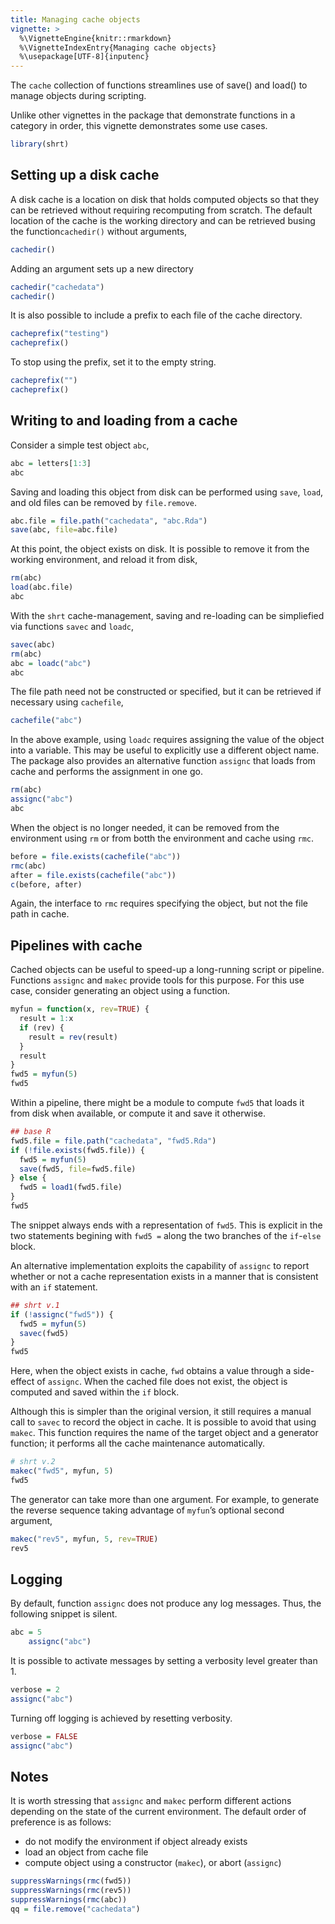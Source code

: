 ```yaml
---
title: Managing cache objects
vignette: >
  %\VignetteEngine{knitr::rmarkdown}
  %\VignetteIndexEntry{Managing cache objects}
  %\usepackage[UTF-8]{inputenc}
---
```



The `cache` collection of functions streamlines use of save() and load() to
manage objects during scripting. 

Unlike other vignettes in the package that demonstrate functions in a category
in order, this vignette demonstrates some use cases.

```r
library(shrt)
```




## Setting up a disk cache

A disk cache is a location on disk that holds computed objects so that they
can be retrieved without requiring recomputing from scratch. The default
location of the cache is the working directory and can be retrieved busing
the function`cachedir()` without arguments,

```r
cachedir()
```

Adding an argument sets up a new directory

```r
cachedir("cachedata")
cachedir()
```

It is also possible to include a prefix to each file of the cache directory.

```r
cacheprefix("testing")
cacheprefix()
```

To stop using the prefix, set it to the empty string.

```r
cacheprefix("")
cacheprefix()
```





## Writing to and loading from a cache

Consider a simple test object `abc`,

```r
abc = letters[1:3]
abc
```

Saving and loading this object from disk can be performed using `save`, `load`,
and old files can be removed by `file.remove`.

```r
abc.file = file.path("cachedata", "abc.Rda")
save(abc, file=abc.file)
```

At this point, the object exists on disk. It is possible to remove it from the
working environment, and reload it from disk,

```r
rm(abc)
load(abc.file)
abc
```

With the `shrt` cache-management, saving and re-loading can be simpliefied via
functions `savec` and `loadc`, 

```r
savec(abc)
rm(abc)
abc = loadc("abc")
abc
```

The file path need not be constructed or specified, but it can be retrieved if
necessary using `cachefile`,

```r
cachefile("abc")
```

In the above example, using `loadc` requires assigning the value of the object
into a variable. This may be useful to explicitly use a different object name.
The package also provides an alternative function `assignc` that loads from
cache and performs the assignment in one go.

```r
rm(abc)
assignc("abc")
abc
```

When the object is no longer needed, it can be removed from the environment
using `rm` or from botth the environment and cache using `rmc`.

```r
before = file.exists(cachefile("abc"))
rmc(abc)
after = file.exists(cachefile("abc"))
c(before, after)
```

Again, the interface to `rmc` requires specifying the object, but not the file
path in cache.




## Pipelines with cache

Cached objects can be useful to speed-up a long-running script or pipeline.
Functions `assignc` and `makec` provide tools for this purpose. For this use
case, consider generating an object using a function.

```r
myfun = function(x, rev=TRUE) {
  result = 1:x
  if (rev) {
    result = rev(result)
  }
  result
}
fwd5 = myfun(5)
fwd5
```

Within a pipeline, there might be a module to compute `fwd5` that loads it
from disk when available, or compute it and save it otherwise.

```r
## base R
fwd5.file = file.path("cachedata", "fwd5.Rda")
if (!file.exists(fwd5.file)) {
  fwd5 = myfun(5)
  save(fwd5, file=fwd5.file)
} else {
  fwd5 = load1(fwd5.file)
}
fwd5
```

The snippet always ends with a representation of `fwd5`. This is explicit in
the two statements begining with `fwd5 =` along the two branches of the
`if`-`else` block.

An alternative implementation exploits the capability of `assignc` to report
whether or not a cache representation exists in a manner that is consistent
with an `if` statement.

```r
## shrt v.1
if (!assignc("fwd5")) {
  fwd5 = myfun(5)
  savec(fwd5)
}
fwd5
```

Here, when the object exists in cache, `fwd` obtains a value through a
side-effect of `assignc`. When the cached file does not exist, the object is
computed and saved within the `if` block.

Although this is simpler than the original version, it still requires a manual
call to `savec` to record the object in cache. It is possible to avoid that
using `makec`. This function requires the name of the target object and a
generator function; it performs all the cache maintenance automatically.

```r
# shrt v.2
makec("fwd5", myfun, 5)
fwd5
```

The generator can take more than one argument. For example, to generate the
reverse sequence taking advantage of `myfun`'s optional second argument,

```r
makec("rev5", myfun, 5, rev=TRUE)
rev5
```




## Logging

By default, function `assignc` does not produce any log messages. Thus, the
following snippet is silent.

```r
abc = 5
    assignc("abc")
```

It is possible to activate messages by setting a verbosity level greater
than 1.

```r
verbose = 2
assignc("abc")
```

Turning off logging is achieved by resetting verbosity.

```r
verbose = FALSE
assignc("abc")
```




## Notes

It is worth stressing that `assignc` and `makec` perform different actions
depending on the state of the current environment. The default order of
preference is as follows:

 - do not modify the environment if object already exists
 - load an object from cache file
 - compute object using a constructor (`makec`), or abort (`assignc`)



```r
suppressWarnings(rmc(fwd5))
suppressWarnings(rmc(rev5))
suppressWarnings(rmc(abc))
qq = file.remove("cachedata")
```

